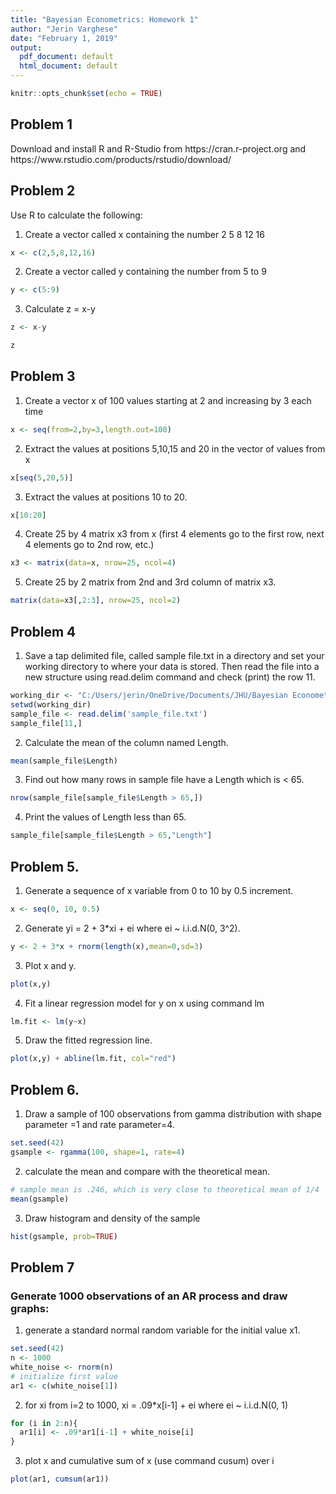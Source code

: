 ```yaml
---
title: "Bayesian Econometrics: Homework 1"
author: "Jerin Varghese"
date: "February 1, 2019"
output:
  pdf_document: default
  html_document: default
---
```


```r
knitr::opts_chunk$set(echo = TRUE)
```

## Problem 1

Download and install R and R-Studio from https://cran.r-project.org and
https://www.rstudio.com/products/rstudio/download/

## Problem 2
Use R to calculate the following:

1. Create a vector called x containing the number 2 5 8 12 16
```r
x <- c(2,5,8,12,16)
```

2. Create a vector called y containing the number from 5 to 9
```r
y <- c(5:9)
```

3. Calculate z = x-y
```r
z <- x-y
```
```r
z
```

## Problem 3
1. Create a vector x of 100 values starting at 2 and increasing by 3 each time
```r
x <- seq(from=2,by=3,length.out=100)
```

2. Extract the values at positions 5,10,15 and 20 in the vector of values from x
```r
x[seq(5,20,5)]
```


3. Extract the values at positions 10 to 20.
```r
x[10:20]
```

4. Create 25 by 4 matrix x3 from x (first 4 elements go to the first row, next 4 elements
go to 2nd row, etc.)
```r
x3 <- matrix(data=x, nrow=25, ncol=4)
```

5. Create 25 by 2 matrix from 2nd and 3rd column of matrix x3.
```r
matrix(data=x3[,2:3], nrow=25, ncol=2)
```


## Problem 4
1. Save a tap delimited file, called sample file.txt in a directory and set your working
directory to where your data is stored. Then read the file into a new structure using
read.delim command and check (print) the row 11.
```r
working_dir <- "C:/Users/jerin/OneDrive/Documents/JHU/Bayesian Econometrics/Homeworks"
setwd(working_dir)
sample_file <- read.delim('sample_file.txt')
sample_file[11,]
```

2. Calculate the mean of the column named Length.
```r
mean(sample_file$Length)
```

3. Find out how many rows in sample file have a Length which is < 65.
```r
nrow(sample_file[sample_file$Length > 65,])
```

4. Print the values of Length less than 65.
```r
sample_file[sample_file$Length > 65,"Length"]
```


## Problem 5.
1. Generate a sequence of x variable from 0 to 10 by 0.5 increment.
```r
x <- seq(0, 10, 0.5)
```

2. Generate yi = 2 + 3*xi + ei where ei ~ i.i.d.N(0, 3^2).
```r
y <- 2 + 3*x + rnorm(length(x),mean=0,sd=3)
```

3. Plot x and y.
```r
plot(x,y)
```

4. Fit a linear regression model for y on x using command lm
```r
lm.fit <- lm(y~x)
```

5. Draw the fitted regression line.
```r
plot(x,y) + abline(lm.fit, col="red")
```


## Problem 6.
1. Draw a sample of 100 observations from gamma distribution with shape parameter =1
and rate parameter=4.
```r
set.seed(42)
gsample <- rgamma(100, shape=1, rate=4)
```

2. calculate the mean and compare with the theoretical mean.
```r
# sample mean is .246, which is very close to theoretical mean of 1/4
mean(gsample)
```

3. Draw histogram and density of the sample
```r
hist(gsample, prob=TRUE)
```


## Problem 7
### Generate 1000 observations of an AR process and draw graphs:
1. generate a standard normal random variable for the initial value x1.
```r
set.seed(42)
n <- 1000
white_noise <- rnorm(n)
# initialize first value
ar1 <- c(white_noise[1])
```

2. for xi from i=2 to 1000, xi = .09*x[i-1] + ei where ei ~ i.i.d.N(0, 1)
```r
for (i in 2:n){
  ar1[i] <- .09*ar1[i-1] + white_noise[i]
}
```

3. plot x and cumulative sum of x (use command cusum) over i
```r
plot(ar1, cumsum(ar1))
```




